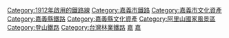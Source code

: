 {{Category main}}
{{Commons category}}

[[Category:1912年啟用的鐵路線|Category:1912年啟用的鐵路線]]
[[Category:嘉義市鐵路|Category:嘉義市鐵路]]
[[Category:嘉義市文化資產|Category:嘉義市文化資產]]
[[Category:嘉義縣鐵路|Category:嘉義縣鐵路]]
[[Category:嘉義縣文化資產|Category:嘉義縣文化資產]]
[[Category:阿里山國家風景區|Category:阿里山國家風景區]]
[[Category:登山鐵路|Category:登山鐵路]]
[[Category:台灣林業鐵路|Category:台灣林業鐵路]]
[[Category:台灣文化景觀|嘉]]
[[Category:臺灣鐵路文化資產|嘉]]